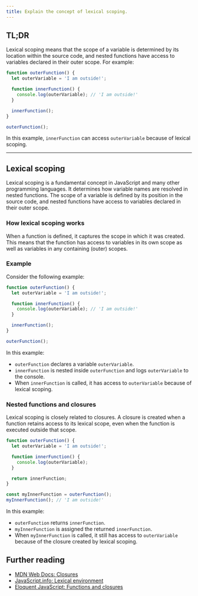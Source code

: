 ```yaml
---
title: Explain the concept of lexical scoping.
---
```


## TL;DR

Lexical scoping means that the scope of a variable is determined by its location within the source code, and nested functions have access to variables declared in their outer scope. For example:

```js
function outerFunction() {
  let outerVariable = 'I am outside!';

  function innerFunction() {
    console.log(outerVariable); // 'I am outside!'
  }

  innerFunction();
}

outerFunction();
```

In this example, `innerFunction` can access `outerVariable` because of lexical scoping.

---

## Lexical scoping

Lexical scoping is a fundamental concept in JavaScript and many other programming languages. It determines how variable names are resolved in nested functions. The scope of a variable is defined by its position in the source code, and nested functions have access to variables declared in their outer scope.

### How lexical scoping works

When a function is defined, it captures the scope in which it was created. This means that the function has access to variables in its own scope as well as variables in any containing (outer) scopes.

### Example

Consider the following example:

```js
function outerFunction() {
  let outerVariable = 'I am outside!';

  function innerFunction() {
    console.log(outerVariable); // 'I am outside!'
  }

  innerFunction();
}

outerFunction();
```

In this example:

- `outerFunction` declares a variable `outerVariable`.
- `innerFunction` is nested inside `outerFunction` and logs `outerVariable` to the console.
- When `innerFunction` is called, it has access to `outerVariable` because of lexical scoping.

### Nested functions and closures

Lexical scoping is closely related to closures. A closure is created when a function retains access to its lexical scope, even when the function is executed outside that scope.

```js
function outerFunction() {
  let outerVariable = 'I am outside!';

  function innerFunction() {
    console.log(outerVariable);
  }

  return innerFunction;
}

const myInnerFunction = outerFunction();
myInnerFunction(); // 'I am outside!'
```

In this example:

- `outerFunction` returns `innerFunction`.
- `myInnerFunction` is assigned the returned `innerFunction`.
- When `myInnerFunction` is called, it still has access to `outerVariable` because of the closure created by lexical scoping.

## Further reading

- [MDN Web Docs: Closures](https://developer.mozilla.org/en-US/docs/Web/JavaScript/Closures)
- [JavaScript.info: Lexical environment](https://javascript.info/closure#lexical-environment)
- [Eloquent JavaScript: Functions and closures](https://eloquentjavascript.net/03_functions.html#h_jxlm8r9e2g)
